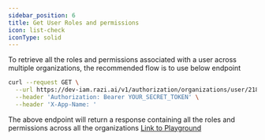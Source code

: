 ```yaml
---
sidebar_position: 6
title: Get User Roles and permissions
icon: list-check
iconType: solid
---
```


To retrieve all the roles and permissions associated with a user across multiple organizations, the recommended flow is to use below endpoint

```bash
curl --request GET \
  --url https://dev-iam.razi.ai/v1/authorization/organizations/user/21892002/roles \
  --header 'Authorization: Bearer YOUR_SECRET_TOKEN' \
  --header 'X-App-Name: '
```

The above endpoint will return a response containing all the roles and permissions across all the organizations
<Tip>
[Link to Playground](https://dev-iam.razi.ai/docs#tag/authorization/GET/v1/authorization/organizations/user/{userId}/roles)
</Tip>





